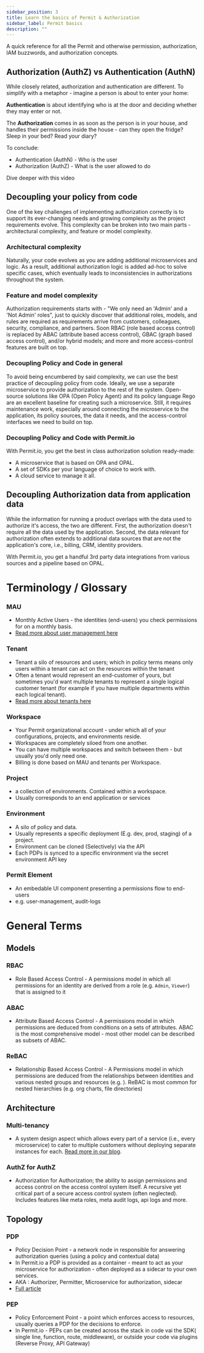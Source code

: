 ```yaml
---
sidebar_position: 3
title: Learn the basics of Permit & Authorization
sidebar_label: Permit basics
description: ""
---
```


A quick reference for all the Permit and otherwise permission, authorization, IAM buzzwords, and authorization concepts.

## Authorization (AuthZ) vs Authentication (AuthN)

While closely related, authorization and authentication are different.
To simplify with a metaphor - imagine a person is about to enter your home:

**Authentication** is about identifying who is at the door and deciding whether they may enter or not.

The **Authorization** comes in as soon as the person is in your house, and handles their permissions inside the house -
can they open the fridge? Sleep in your bed? Read your diary?

To conclude:

- Authentication (AuthN) - Who is the user
- Authorization (AuthZ) - What is the user allowed to do

Dive deeper with this video

## Decoupling your policy from code

One of the key challenges of implementing authorization correctly is to support its ever-changing needs and growing complexity as the project requirements evolve.
This complexity can be broken into two main parts - architectural complexity, and feature or model complexity.

### Architectural complexity

Naturally, your code evolves as you are adding additional microservices and logic. As a result, additional authorization logic is added ad-hoc to solve specific cases, which eventually leads to inconsistencies in authorizations throughout the system.

### Feature and model complexity

Authorization requirements starts with - &quot;We only need an 'Admin' and a 'Not Admin' roles&quot;, just to quickly discover that additional roles, models, and rules are required as requirements arrive from customers, colleagues, security, compliance, and partners.
Soon RBAC (role based access control) is replaced by ABAC (attribute based access control), GBAC (graph based access control), and/or hybrid models; and more and more access-control features are built on top.

### Decoupling Policy and Code in general

To avoid being encumbered by said complexity, we can use the best practice of decoupling policy from code.
Ideally, we use a separate microservice to provide authorization to the rest of the system.
Open-source solutions like OPA (Open Policy Agent) and its policy language Rego are an excellent baseline for creating such a microservice.
Still, it requires maintenance work, especially around connecting the microservice to the application, its policy sources, the data it needs, and the access-control interfaces we need to build on top.

### Decoupling Policy and Code with Permit.io

With Permit.io, you get the best in class authorization solution ready-made:

- A microservice that is based on OPA and OPAL.
- A set of SDKs per your language of choice to work with.
- A cloud service to manage it all.

## Decoupling Authorization data from application data

While the information for running a product overlaps with the data used to authorize it's access, the two are different.
First, the authorization doesn't require all the data used by the application.
Second, the data relevant for authorization often extends to additional data sources that are not the application's core, i.e., billing, CRM, identity providers.

With Permit.io, you get a handful 3rd party data integrations from various sources and a pipeline based on OPAL.

# Terminology / Glossary

### MAU

- Monthly Active Users - the identities (end-users) you check permissions for on a monthly basis.
- [Read more about user management here](/features/user-management)

### Tenant

- Tenant a silo of resources and users; which in policy terms means only users within a tenant can act on the resources within the tenant
- Often a tenant would represent an end-customer of yours, but sometimes you'd want multiple tenants to represent a single logical customer tenant (for example if you have multiple departments within each logical tenant).
- [Read more about tenants here](/features/multitenancy)

### Workspace

- Your Permit organizational account - under which all of your configurations, projects, and environments reside.
- Workspaces are completely siloed from one another.
- You can have multiple workspaces and switch between them - but usually you'd only need one.
- Billing is done based on MAU and tenants per Workspace.

### Project

- a collection of environments. Contained within a workspace.
- Usually corresponds to an end application or services

### Environment

- A silo of policy and data.
- Usually represents a specific deployment (E.g. dev, prod, staging) of a project.
- Environment can be cloned (Selectively) via the API
- Each PDPs is synced to a specific environment via the secret environment API key

### Permit Element

- An embedable UI component presenting a permissions flow to end-users
- e.g. user-management, audit-logs

# General Terms

## Models

### RBAC

- Role Based Access Control - A permissions model in which all permissions for an identity are derived from a role (e.g. `Admin`, `Viewer`) that is assigned to it

### ABAC

- Attribute Based Access Control - A permissions model in which permissions are deduced from conditions on a sets of attributes. ABAC is the most comprehensive model - most other model can be described as subsets of ABAC.

### ReBAC

- Relationship Based Access Control - A Permissions model in which permissions are deduced from the relationships between identities and various nested groups and resources (e.g. ). ReBAC is most common for nested hierarchies (e.g. org charts, file directories)

## Architecture

### Multi-tenancy

- A system design aspect which allows every part of a service (i.e., every microservice) to cater to multiple customers without deploying separate instances for each. <a href="https://www.permit.io/blog/multitenancy-in-cloud" target="_blank">
  Read more in our blog</a>.

### AuthZ for AuthZ

- Authorization for Authorization; the ability to assign permissions and access control on the access control system itself. A recursive yet critical part of a secure access control system (often neglected). Includes features like meta roles, meta audit logs, api logs and more.

## Topology

### PDP

- Policy Decision Point - a network node in responsible for answering authorization queries (using a policy and contextual data)
- In Permit.io a PDP is provided as a container - meant to act as your microservice for authorization - often deployed as a sidecar to your own services.
- AKA : Authorizer, Permitter, Microservice for authorization, sidecar
- [Full article](/overview/permit-basics#pdp)

### PEP

- Policy Enforcement Point - a point which enforces access to resources, usually queries a PDP for the decisions to enforce.
- In Permit.io - PEPs can be created across the stack in code vai the SDK( single line, function, route, middleware), or outside your code via plugins (Reverse Proxy, API Gateway)
